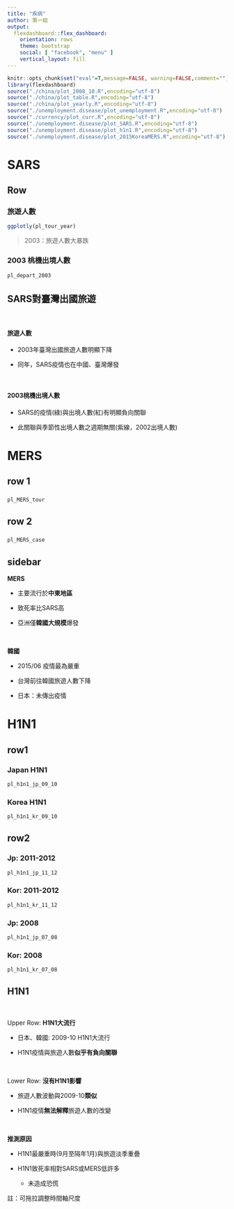 ```yaml
---
title: "疾病"
author: 第一組
output: 
  flexdashboard::flex_dashboard:
    orientation: rows
    theme: bootstrap
    social: [ "facebook", "menu" ]
    vertical_layout: fill
---
```


```r
knitr::opts_chunk$set("eval"=T,message=FALSE, warning=FALSE,comment="") # set global: overide indi. chunks 
library(flexdashboard)
source("./china/plot_2008_10.R",encoding="utf-8")
source("./china/plot_table.R",encoding="utf-8")
source("./china/plot_yearly.R",encoding="utf-8")
source("./unemployment.disease/plot_unemployment.R",encoding="utf-8")
source("./currency/plot_curr.R",encoding="utf-8")
source("./unemployment.disease/plot_SARS.R",encoding="utf-8")
source("./unemployment.disease/plot_h1n1.R",encoding="utf-8")
source("./unemployment.disease/plot_2015KoreaMERS.R",encoding="utf-8")
```

SARS {data-navmenu="疾病" data-icon="fa-stethoscope"}
===========================================

Row {.tabset}
----------------------------

### 旅遊人數

```r
ggplotly(pl_tour_year)
```
> 2003：旅遊人數大暴跌

### 2003 桃機出境人數

```r
pl_depart_2003
```

SARS對臺灣出國旅遊 {.sidebar}
-------------------------------------

<br>

#### **旅遊人數**

* 2003年臺灣出國旅遊人數明顯下降

* 同年，SARS疫情也在中國、臺灣爆發

<br>

#### **2003桃機出境人數**

* SARS的疫情(綠)與出境人數(紅)有明顯負向關聯

* 此關聯與季節性出境人數之週期無關(紫線，2002出境人數)


MERS {data-navmenu="疾病" data-icon="fa-user-md"}
=================================

row 1
--------------------------

###
```r
pl_MERS_tour
```

row 2
--------------------------

###
```r
pl_MERS_case
```

sidebar {.sidebar}
--------------------------

**MERS**

* 主要流行於**中東地區**

* 致死率比SARS高

* 亞洲僅**韓國大規模**爆發

<br>

**韓國**

* 2015/06 疫情最為嚴重

* 台灣前往韓國旅遊人數下降

* 日本：未傳出疫情

H1N1 {data-navmenu="疾病" data-icon="fa-plus-square"}
===========================================

row1 {.tabset}
--------------------

### Japan H1N1
```r
pl_h1n1_jp_09_10
```

### Korea H1N1
```r
pl_h1n1_kr_09_10
```

row2 {.tabset}
-------------------

### Jp: 2011-2012
```r
pl_h1n1_jp_11_12
```

### Kor: 2011-2012
```r
pl_h1n1_kr_11_12
```

### Jp: 2008
```r
pl_h1n1_jp_07_08
```

### Kor: 2008
```r
pl_h1n1_kr_07_08
```


H1N1 {.sidebar}
-------------------------------------

<br>

Upper Row: **H1N1大流行**

* 日本、韓國: 2009-10 H1N1大流行

* H1N1疫情與旅遊人數**似乎有負向關聯**

<br>

Lower Row: **沒有H1N1影響**

* 旅遊人數波動與2009-10**類似**

* H1N1疫情**無法解釋**旅遊人數的改變

<br>

**推測原因**

* H1N1最嚴重時(9月至隔年1月)與旅遊淡季重疊

* H1N1致死率相對SARS或MERS低許多

    * 未造成恐慌

<div class="absolute">
註：可拖拉調整時間軸尺度
</div>

